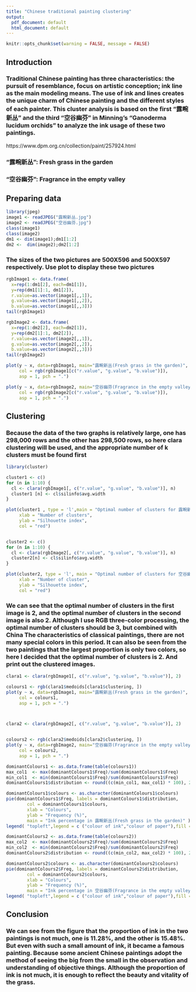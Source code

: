 ---
title: "Chinese traditional painting clustering"
output:
  pdf_document: default
  html_document: default
---
```{r setup, include=FALSE}
knitr::opts_chunk$set(warning = FALSE, message = FALSE)
```



## Introduction
### Traditional Chinese painting has three characteristics: the pursuit of resemblance, focus on artistic conception; ink line as the main modeling means. The use of ink and lines creates the unique charm of Chinese painting and the different styles of each painter. This cluster analysis is based on the first "露畹新丛" and the third "空谷幽芬" in Minning's "Ganoderma lucidum orchids" to analyze the ink usage of these two paintings.
https://www.dpm.org.cn/collection/paint/257924.html

### "露畹新丛": Fresh grass in the garden
### "空谷幽芬": Fragrance in the empty valley


## Preparing data


```{r}
library(jpeg)
image1 <- readJPEG("露畹新丛.jpg")
image2 <- readJPEG("空谷幽芬.jpg")
class(image1)
class(image2)
dm1 <- dim(image1);dm1[1:2]
dm2 <-  dim(image2);dm2[1:2]
```

### The sizes of the two pictures are 500X596 and 500X597 respectively. Use plot to display these two pictures



```{r}
rgbImage1 <- data.frame(
  x=rep(1:dm1[2], each=dm1[1]),
  y=rep(dm1[1]:1, dm1[2]),
  r.value=as.vector(image1[,,1]),
  g.value=as.vector(image1[,,2]),
  b.value=as.vector(image1[,,3]))
tail(rgbImage1)

rgbImage2 <- data.frame(
  x=rep(1:dm2[2], each=dm2[1]),
  y=rep(dm2[1]:1, dm2[2]),
  r.value=as.vector(image2[,,1]),
  g.value=as.vector(image2[,,2]),
  b.value=as.vector(image2[,,3]))
tail(rgbImage2)

plot(y ~ x, data=rgbImage1, main="露畹新丛(Fresh grass in the garden)",
     col = rgb(rgbImage1[c("r.value", "g.value", "b.value")]),
     asp = 1, pch = ".")

plot(y ~ x, data=rgbImage2, main="空谷幽芬(Fragrance in the empty valley)",
     col = rgb(rgbImage2[c("r.value", "g.value", "b.value")]),
     asp = 1, pch = ".")
```


## Clustering
### Because the data of the two graphs is relatively large, one has 298,000 rows and the other has 298,500 rows, so here clara clustering will be used, and the appropriate number of k clusters must be found first

```{r}
library(cluster)

cluster1 <- c()
for (n in 1:10) {
  cl <- clara(rgbImage1[, c("r.value", "g.value", "b.value")], n)
  cluster1 [n] <- cl$silinfo$avg.width
}

plot(cluster1 , type = 'l',main = "Optimal number of clusters for 露畹新丛",
     xlab = "Number of clusters",
     ylab = "Silhouette index",
     col = "red")


cluster2 <- c()
for (n in 1:10) {
  cl <- clara(rgbImage2[, c("r.value", "g.value", "b.value")], n)
  cluster2[n] <- cl$silinfo$avg.width
}

plot(cluster2, type = 'l', main = "Optimal number of clusters for 空谷幽芬",
     xlab = "Number of cluster",
     ylab = "Silhouette index",
     col = "red")
```

### We can see that the optimal number of clusters in the first image is 2, and the optimal number of clusters in the second image is also 2. Although I use RGB three-color processing, the optimal number of clusters should be 3, but combined with China The characteristics of classical paintings, there are not many special colors in this period. It can also be seen from the two paintings that the largest proportion is only two colors, so here I decided that the optimal number of clusters is 2. And print out the clustered images.

```{r}

clara1 <- clara(rgbImage1[, c("r.value", "g.value", "b.value")], 2)

colours1 <- rgb(clara1$medoids[clara1$clustering, ])
plot(y ~ x, data=rgbImage1, main="露畹新丛(Fresh grass in the garden)",
     col = colours1, 
     asp = 1, pch = ".")



clara2 <- clara(rgbImage2[, c("r.value", "g.value", "b.value")], 2)


colours2 <- rgb(clara2$medoids[clara2$clustering, ])
plot(y ~ x, data=rgbImage2, main="空谷幽芬(Fragrance in the empty valley)",
     col = colours2, 
     asp = 1, pch = ".")


```




```{r}
dominantColours1 <- as.data.frame(table(colours1))
max_col1  <- max(dominantColours1$Freq)/sum(dominantColours1$Freq)
min_col1  <- min(dominantColours1$Freq)/sum(dominantColours1$Freq)
dominantColours1$distribution <- round((c(min_col1, max_col1) * 100), 2)

dominantColours1$colours <- as.character(dominantColours1$colours)
pie(dominantColours1$Freq, labels = dominantColours1$distribution,
        col = dominantColours1$colours,
        xlab = "Colours",
        ylab = "Frequency (%)",
        main = "Ink percentage in 露畹新丛(Fresh grass in the garden)" )
legend( "topleft",legend = c ("colour of ink","colour of paper"),fill = dominantColours1$colours)

```
```{r}
dominantColours2 <- as.data.frame(table(colours2))
max_col2  <- max(dominantColours2$Freq)/sum(dominantColours2$Freq)
min_col2  <- min(dominantColours2$Freq)/sum(dominantColours2$Freq)
dominantColours2$distribution <- round((c(min_col2, max_col2) * 100), 2)

dominantColours2$colours <- as.character(dominantColours2$colours)
pie(dominantColours2$Freq, labels = dominantColours2$distribution,
        col = dominantColours2$colours,
        xlab = "Colours",
        ylab = "Frequency (%)",
        main = "Ink percentage in 空谷幽芬(Fragrance in the empty valley)" )
legend( "topleft",legend = c ("colour of ink","colour of paper"),fill = dominantColours2$colours)
```

## Conclusion

### We can see from the figure that the proportion of ink in the two paintings is not much, one is 11.28%, and the other is 15.48%. But even with such a small amount of ink, it became a famous painting. Because some ancient Chinese paintings adopt the method of seeing the big from the small in the observation and understanding of objective things. Although the proportion of ink is not much, it is enough to reflect the beauty and vitality of the grass.